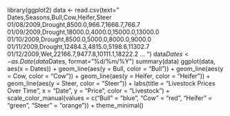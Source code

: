 
library(ggplot2)
data <- read.csv(text="
Dates,Seasons,Bull,Cow,Heifer,Steer
01/08/2009,Drought,8500.0,966.7,1666.7,766.7
01/09/2009,Drought,18000.0,4000.0,15000.0,13000.0
01/10/2009,Drought,8500.0,5000.0,8000.0,9000.0
01/11/2009,Drought,12484.3,4815.0,5198.6,11302.7
01/12/2009,Wet,22166.7,9477.8,10111.1,18222.2
...
")
data$Dates <- as.Date(data$Dates, format="%d/%m/%Y")
summary(data)
ggplot(data, aes(x = Dates)) +
  geom_line(aes(y = Bull, color = "Bull")) +
  geom_line(aes(y = Cow, color = "Cow")) +
  geom_line(aes(y = Heifer, color = "Heifer")) +
  geom_line(aes(y = Steer, color = "Steer")) +
  labs(title = "Livestock Prices Over Time",
       x = "Date",
       y = "Price",
       color = "Livestock") +
  scale_color_manual(values = c("Bull" = "blue", "Cow" = "red", "Heifer" = "green", "Steer" = "orange")) +
  theme_minimal()
